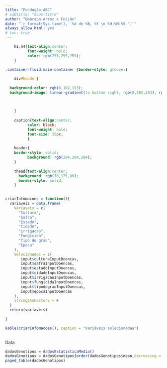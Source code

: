 ```yaml
---
title: "Fundação ABC"
# subtitle: "Sous-titre"
author: "Embrapa Arroz e Feijão"
date: "`r format(Sys.time(), '%d de %B, %Y \n %H:%M:%S ')`"
always_allow_html: yes
# toc: true
---
```




```css
    h1,h4{text-align:center;
          font-weight: bold;
          color: rgb(255,255,255);
    }
    
.container-fluid.main-container {border-style: groove;}

    div#header{
          
  background-color: rgb(0,102,153);
  background-image: linear-gradient(to bottom right, rgb(0,102,153), rgb(0,153,102));
    
   
    
    }
    
    caption{text-align:center;
          color: black;
          font-weight: bold;
          font-size: 35px;
          }
          
    header{
    border-style: solid;
          background: rgb(204,204,204);
    }
      
    thead{text-align:center;
      background: rgb(76,175,80);
      border-style: solid;
    }
    
```



```r
criarInfomacoes = function(){
  variaveis = data.frame(
    Variaveis = c(
      "Cultura",
      "Safra",
      "Estado",
      "Cidade",
      "irrigacao",
      "Fungicida",
      "Tipo de grao",
      "Epoca"
    ),
    Selecionados = c(
       input$culturaInputDoencas,
       input$safraInputDoencas,
       input$estadoInputDoencas,
       input$cidadeInputDoencas,
       input$irrigacaoInputDoencas,
       input$fungicidaInputDoencas,
       input$tipodegraoInputDoencas,
       input$epocaInputDoencas
    ),
    stringsAsFactors = F
  )
  return(variaveis)
  
}

kable(criarInfomacoes(), caption = "Variáveis selecionadas")
  
```

Data

```r
dadosGenotipos = dadosEstatisticaMedia()
dadosGenotipos = dadosGenotipos[order(dadosGenotipos$mean,decreasing = T),]
paged_table(dadosGenotipos)

```
